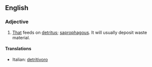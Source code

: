 ==English==

===Adjective===
{{en-adj}}

#{{biology}} [[That]] feeds on [[detritus]]; [[saprophagous]]. It will usually deposit waste material.

====Translations====
{{top}}
*Italian: [[detritivoro]]
{{mid}}

{{bottom}}